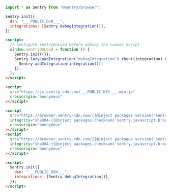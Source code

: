 <SignInNote />

```javascript {tabTitle:npm}
import * as Sentry from "@sentry/browser";

Sentry.init({
  dsn: "___PUBLIC_DSN___",
  integrations: [Sentry.debugIntegration()],
});
```

```html {tabTitle: Loader}
<script>
  // Configure sentryOnLoad before adding the Loader Script
  window.sentryOnLoad = function () {
    Sentry.init({});
    Sentry.lazyLoadIntegration("debugIntegration").then((integration) => {
      Sentry.addIntegration(integration());
    });
  };
</script>

<script
  src="https://js.sentry-cdn.com/___PUBLIC_KEY___.min.js"
  crossorigin="anonymous"
></script>
```

```html {tabTitle: CDN}
<script
  src="https://browser.sentry-cdn.com/{{@inject packages.version('sentry.javascript.browser') }}/bundle.tracing.min.js"
  integrity="sha384-{{@inject packages.checksum('sentry.javascript.browser', 'bundle.tracing.min.js', 'sha384-base64') }}"
  crossorigin="anonymous"
></script>
<script
  src="https://browser.sentry-cdn.com/{{@inject packages.version('sentry.javascript.browser') }}/debug.min.js"
  integrity="sha384-{{@inject packages.checksum('sentry.javascript.browser', 'debug.min.js', 'sha384-base64') }}"
  crossorigin="anonymous"
></script>

<script>
  Sentry.init({
    dsn: "___PUBLIC_DSN___",
    integrations: [Sentry.debugIntegration()],
  });
</script>
```
